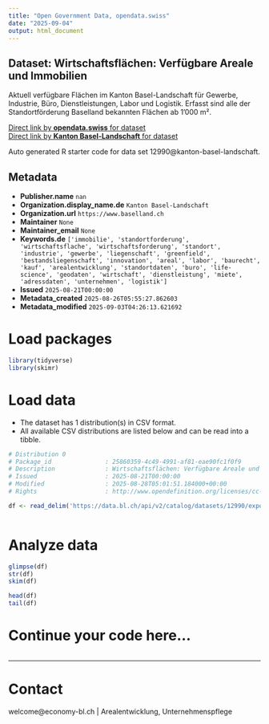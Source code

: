 ```yaml
---
title: "Open Government Data, opendata.swiss"
date: "2025-09-04"
output: html_document
---
```


## Dataset: Wirtschaftsflächen: Verfügbare Areale und Immobilien

Aktuell verfügbare Flächen im Kanton Basel-Landschaft für Gewerbe, Industrie, Büro, Dienstleistungen, Labor und Logistik. Erfasst sind alle der Standortförderung Baselland bekannten Flächen ab 1'000 m².

[Direct link by **opendata.swiss** for dataset](https://opendata.swiss/de/dataset/wirtschaftsflachen-verfugbare-areale-und-immobilien)<br>
[Direct link by **Kanton Basel-Landschaft** for dataset](https://data.bl.ch/explore/dataset/12990/)

Auto generated R starter code for data set 12990@kanton-basel-landschaft.

## Metadata

- **Publisher.name** `nan`
- **Organization.display_name.de** `Kanton Basel-Landschaft`
- **Organization.url** `https://www.baselland.ch`
- **Maintainer** `None`
- **Maintainer_email** `None`
- **Keywords.de** `['immobilie', 'standortforderung', 'wirtschaftsflache', 'wirtschaftsforderung', 'standort', 'industrie', 'gewerbe', 'liegenschaft', 'greenfield', 'bestandsliegenschaft', 'innovation', 'areal', 'labor', 'baurecht', 'kauf', 'arealentwicklung', 'standortdaten', 'buro', 'life-science', 'geodaten', 'wirtschaft', 'dienstleistung', 'miete', 'adressdaten', 'unternehmen', 'logistik']`
- **Issued** `2025-08-21T00:00:00`
- **Metadata_created** `2025-08-26T05:55:27.862603`
- **Metadata_modified** `2025-09-03T04:26:13.621692`


# Load packages

```r

library(tidyverse)
library(skimr)

```

# Load data

-   The dataset has 1 distribution(s) in CSV format.
-   All available CSV distributions are listed below and can be read into a tibble.

```r

# Distribution 0
# Package_id               : 25860359-4c49-4991-af81-eae90fc1f0f9
# Description              : Wirtschaftsflächen: Verfügbare Areale und Immobilien (csv)
# Issued                   : 2025-08-21T00:00:00
# Modified                 : 2025-08-28T05:01:51.184000+00:00
# Rights                   : http://www.opendefinition.org/licenses/cc-by/

df <- read_delim('https://data.bl.ch/api/v2/catalog/datasets/12990/exports/csv?use_labels=true')



```

# Analyze data

```r

glimpse(df)
str(df)
skim(df)

head(df)
tail(df)

```

# Continue your code here...

```r

```

------------------------------------------------------------------------

# Contact

welcome@economy-bl.ch | Arealentwicklung, Unternehmenspflege
